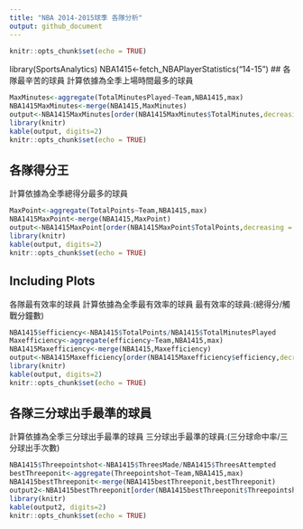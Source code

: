 ```yaml
---
title: "NBA 2014-2015球季 各隊分析"
output: github_document
---
```


```r
knitr::opts_chunk$set(echo = TRUE)
```
library(SportsAnalytics)
NBA1415<-fetch_NBAPlayerStatistics("14-15")
## 各隊最辛苦的球員
計算依據為全季上場時間最多的球員
```r
MaxMinutes<-aggregate(TotalMinutesPlayed~Team,NBA1415,max)
NBA1415MaxMinutes<-merge(NBA1415,MaxMinutes)
output<-NBA1415MaxMinutes[order(NBA1415MaxMinutes$TotalMinutes,decreasing = T),c("Team","Name","TotalMinutesPlayed")]
library(knitr)
kable(output, digits=2)
knitr::opts_chunk$set(echo = TRUE)
```
## 各隊得分王
計算依據為全季總得分最多的球員


```r
MaxPoint<-aggregate(TotalPoints~Team,NBA1415,max)
NBA1415MaxPoint<-merge(NBA1415,MaxPoint)
output<-NBA1415MaxPoint[order(NBA1415MaxPoint$TotalPoints,decreasing = T),c("Team","Name","TotalPoints")]
library(knitr)
kable(output, digits=2)
knitr::opts_chunk$set(echo = TRUE)
```

## Including Plots

各隊最有效率的球員
計算依據為全季最有效率的球員
最有效率的球員:(總得分/觸戰分鐘數)
```r
NBA1415$efficiency<-NBA1415$TotalPoints/NBA1415$TotalMinutesPlayed
Maxefficiency<-aggregate(efficiency~Team,NBA1415,max)
NBA1415Maxefficiency<-merge(NBA1415,Maxefficiency)
output<-NBA1415Maxefficiency[order(NBA1415Maxefficiency$efficiency,decreasing = T),c("Team","Name","efficiency")]
library(knitr)
kable(output, digits=2)
knitr::opts_chunk$set(echo = TRUE)
```
## 各隊三分球出手最準的球員
計算依據為全季三分球出手最準的球員
三分球出手最準的球員:(三分球命中率/三分球出手次數)
```r
NBA1415$Threepointshot<-NBA1415$ThreesMade/NBA1415$ThreesAttempted
bestThreeponit<-aggregate(Threepointshot~Team,NBA1415,max)
NBA1415bestThreeponit<-merge(NBA1415bestThreeponit,bestThreeponit)
output2<-NBA1415bestThreeponit[order(NBA1415bestThreeponit$Threepointshot,decreasing = T),c("Team","Name","Threepointshot")]
library(knitr)
kable(output2, digits=2)
knitr::opts_chunk$set(echo = TRUE)
```